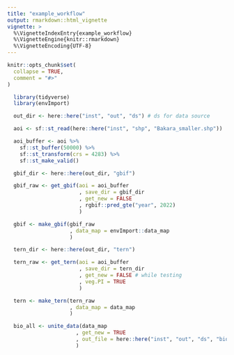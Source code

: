 ```yaml
---
title: "example_workflow"
output: rmarkdown::html_vignette
vignette: >
  %\VignetteIndexEntry{example_workflow}
  %\VignetteEngine{knitr::rmarkdown}
  %\VignetteEncoding{UTF-8}
---
```


```r
knitr::opts_chunk$set(
  collapse = TRUE,
  comment = "#>"
)
```

```r
  
  library(tidyverse)
  library(envImport)

  out_dir <- here::here("inst", "out", "ds") # ds for data source

```

```r

  aoi <- sf::st_read(here::here("inst", "shp", "Bakara_smaller.shp"))

  aoi_buffer <- aoi %>%
    sf::st_buffer(50000) %>%
    sf::st_transform(crs = 4283) %>%
    sf::st_make_valid()

```

```r

  gbif_dir <- here::here(out_dir, "gbif")

  gbif_raw <- get_gbif(aoi = aoi_buffer
                       , save_dir = gbif_dir
                       , get_new = FALSE
                       , rgbif::pred_gte("year", 2022)
                       )

  gbif <- make_gbif(gbif_raw
                    , data_map = envImport::data_map
                    )

```

```r

  tern_dir <- here::here(out_dir, "tern")

  tern_raw <- get_tern(aoi = aoi_buffer
                       , save_dir = tern_dir
                       , get_new = FALSE # while testing
                       , veg.PI = TRUE
                       )

  tern <- make_tern(tern_raw
                    , data_map = data_map
                    )

```

```r

  bio_all <- unite_data(data_map
                      , get_new = TRUE
                      , out_file = here::here("inst", "out", "ds", "bio_all.parquet")
                      )

```
